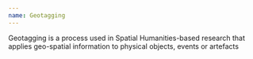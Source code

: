 ```yaml
---
name: Geotagging
---
```

Geotagging is a process used in Spatial Humanities-based research that applies geo-spatial information to physical objects, events or artefacts